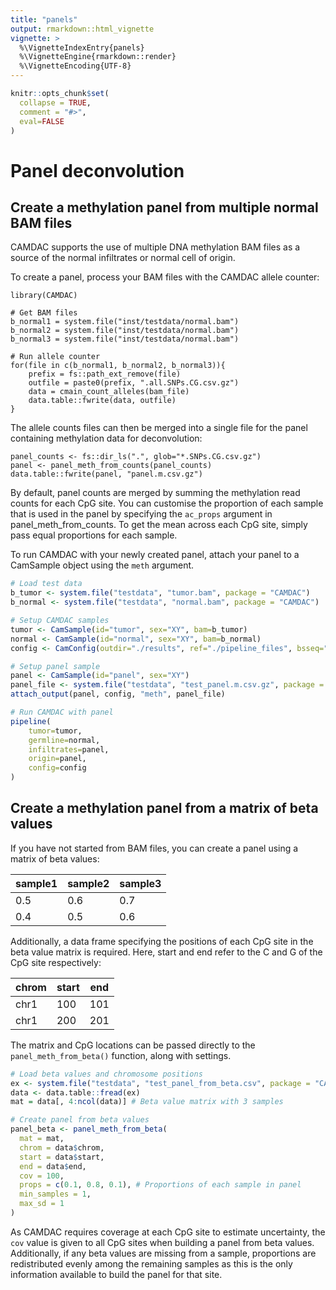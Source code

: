 ```yaml
---
title: "panels"
output: rmarkdown::html_vignette
vignette: >
  %\VignetteIndexEntry{panels}
  %\VignetteEngine{rmarkdown::render}
  %\VignetteEncoding{UTF-8}
---
```


```r
knitr::opts_chunk$set(
  collapse = TRUE,
  comment = "#>",
  eval=FALSE
)
```

# Panel deconvolution

## Create a methylation panel from multiple normal BAM files

CAMDAC supports the use of multiple DNA methylation BAM files as a source of the normal infiltrates or normal cell of origin.

To create a panel, process your BAM files with the CAMDAC allele counter:

```
library(CAMDAC)

# Get BAM files
b_normal1 = system.file("inst/testdata/normal.bam")
b_normal2 = system.file("inst/testdata/normal.bam")
b_normal3 = system.file("inst/testdata/normal.bam")

# Run allele counter
for(file in c(b_normal1, b_normal2, b_normal3)){
    prefix = fs::path_ext_remove(file)
    outfile = paste0(prefix, ".all.SNPs.CG.csv.gz")
    data = cmain_count_alleles(bam_file)
    data.table::fwrite(data, outfile)
}
```

The allele counts files can then be merged into a single file for the panel containing methylation data for deconvolution:

```
panel_counts <- fs::dir_ls(".", glob="*.SNPs.CG.csv.gz")
panel <- panel_meth_from_counts(panel_counts)
data.table::fwrite(panel, "panel.m.csv.gz")
```

By default, panel counts are merged by summing the methylation read counts for each CpG site. You can customise the proportion of each sample that is used in the panel by specifying the `ac_props` argument in panel_meth_from_counts. To get the mean across each CpG site, simply pass equal proportions for each sample.

To run CAMDAC with your newly created panel, attach your panel to a CamSample object using the `meth` argument.

```r
# Load test data
b_tumor <- system.file("testdata", "tumor.bam", package = "CAMDAC")
b_normal <- system.file("testdata", "normal.bam", package = "CAMDAC")

# Setup CAMDAC samples
tumor <- CamSample(id="tumor", sex="XY", bam=b_tumor)
normal <- CamSample(id="normal", sex="XY", bam=b_normal)
config <- CamConfig(outdir="./results", ref="./pipeline_files", bsseq="wgbs", lib="pe", cores=10)

# Setup panel sample
panel <- CamSample(id="panel", sex="XY")
panel_file <- system.file("testdata", "test_panel.m.csv.gz", package = "CAMDAC")
attach_output(panel, config, "meth", panel_file)

# Run CAMDAC with panel
pipeline(
    tumor=tumor,
    germline=normal,
    infiltrates=panel,
    origin=panel,
    config=config
)
```

## Create a methylation panel from a matrix of beta values

If you have not started from BAM files, you can create a panel using a matrix of beta values:

| sample1 | sample2 | sample3 |
|---------|---------|---------|
| 0.5     | 0.6     | 0.7     |
| 0.4     | 0.5     | 0.6     |

Additionally, a data frame specifying the positions of each CpG site in the beta value matrix is required. Here, start and end refer to the C and G of the CpG site respectively:

| chrom | start | end |
|-------|-------|-----|
| chr1  | 100   | 101 |
| chr1  | 200   | 201 |

The matrix and CpG locations can be passed directly to the `panel_meth_from_beta()` function, along with settings.

```r
# Load beta values and chromosome positions
ex <- system.file("testdata", "test_panel_from_beta.csv", package = "CAMDAC")
data <- data.table::fread(ex)
mat = data[, 4:ncol(data)] # Beta value matrix with 3 samples

# Create panel from beta values
panel_beta <- panel_meth_from_beta(
  mat = mat,
  chrom = data$chrom,
  start = data$start,
  end = data$end, 
  cov = 100,
  props = c(0.1, 0.8, 0.1), # Proportions of each sample in panel
  min_samples = 1,
  max_sd = 1
)
```

As CAMDAC requires coverage at each CpG site to estimate uncertainty, the `cov` value is given to all CpG sites when building a panel from beta values. Additionally, if any beta values are missing from a sample, proportions are redistributed evenly among the remaining samples as this is the only information available to build the panel for that site.
